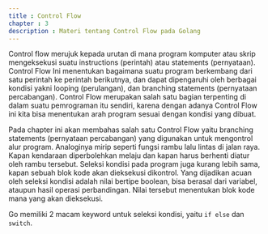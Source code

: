 ```yaml
---
title : Control Flow
chapter : 3
description : Materi tentang Control Flow pada Golang
---
```


Control flow merujuk kepada urutan di mana program komputer atau skrip 
mengeksekusi suatu instructions (perintah) atau statements (pernyataan). 
Control Flow Ini menentukan bagaimana suatu program berkembang dari 
satu perintah ke perintah berikutnya, dan dapat dipengaruhi oleh berbagai 
kondisi yakni looping (perulangan), dan branching statements (pernyataan 
percabangan). Control Flow merupakan salah satu bagian terpenting di 
dalam suatu pemrograman itu sendiri, karena dengan adanya Control Flow
ini kita bisa menentukan arah program sesuai dengan kondisi yang dibuat.

Pada chapter ini akan membahas salah satu Control Flow yaitu branching 
statements (pernyataan percabangan) yang digunakan untuk mengontrol 
alur program. Analoginya mirip seperti fungsi rambu lalu lintas di jalan raya. 
Kapan kendaraan diperbolehkan melaju dan kapan harus berhenti diatur 
oleh rambu tersebut. Seleksi kondisi pada program juga kurang lebih sama, 
kapan sebuah blok kode akan dieksekusi dikontrol.
Yang dijadikan acuan oleh seleksi kondisi adalah nilai bertipe boolean, bisa 
berasal dari variabel, ataupun hasil operasi perbandingan. Nilai tersebut 
menentukan blok kode mana yang akan dieksekusi.

Go memiliki 2 macam keyword untuk seleksi kondisi, yaitu `if else` dan `switch`. 

